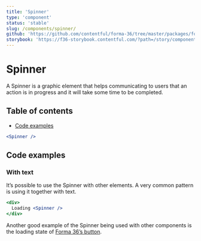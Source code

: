 ```yaml
---
title: 'Spinner'
type: 'component'
status: 'stable'
slug: /components/spinner/
github: 'https://github.com/contentful/forma-36/tree/master/packages/forma-36-react-components/src/components/Spinner'
storybook: 'https://f36-storybook.contentful.com/?path=/story/components-spinner--default'
---
```


# Spinner

A Spinner is a graphic element that helps communicating to users that an action is in progress and it will take some time to be completed.

## Table of contents

- [Code examples](#code-examples)

```jsx
<Spinner />
```

## Code examples

### With text

It’s possible to use the Spinner with other elements. A very common pattern is using it together with text.

```jsx
<div>
  Loading <Spinner />
</div>
```

Another good example of the Spinner being used with other components is the loading state of [Forma 36’s button](https://github.com/contentful/forma-36/tree/master/packages/forma-36-react-components/src/components/Button).
